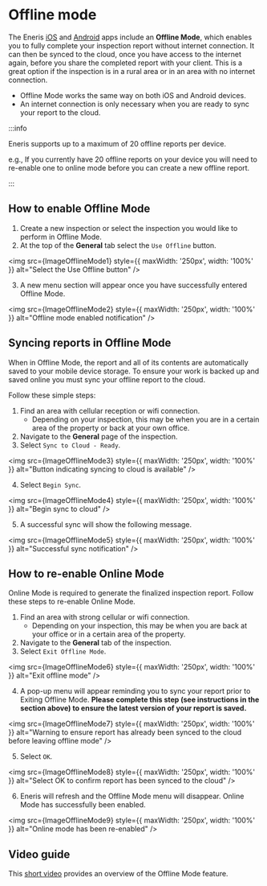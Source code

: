 
# Offline mode

The Eneris [iOS](https://apps.apple.com/us/app/eneris/id1448765778) and [Android](https://play.google.com/store/apps/details?id=ca.eneris.ener.is) apps include an **Offline Mode**, which enables you to fully complete your inspection report without internet connection. It can then be synced to the cloud, once you have access to the internet again, before you share the completed report with your client. This is a great option if the inspection is in a rural area or in an area with no internet connection.

- Offline Mode works the same way on both iOS and Android devices.
- An internet connection is only necessary when you are ready to sync your report to the cloud.

:::info

Eneris supports up to a maximum of 20 offline reports per device.

e.g., If you currently have 20 offline reports on your device you will need to re-enable one to online mode before you can create a new offline report.

:::

## How to enable Offline Mode

1. Create a new inspection or select the inspection you would like to perform in Offline Mode.
2. At the top of the **General** tab select the `Use Offline` button.

<img src={ImageOfflineMode1} style={{ maxWidth: '250px', width: '100%' }} alt="Select the Use Offline button" />

3. A new menu section will appear once you have successfully entered Offline Mode.

<img src={ImageOfflineMode2} style={{ maxWidth: '250px', width: '100%' }} alt="Offline mode enabled notification" />

## Syncing reports in Offline Mode

When in Offline Mode, the report and all of its contents are automatically saved to your mobile device storage. To ensure your work is backed up and saved online you must sync your offline report to the cloud.

Follow these simple steps:

1. Find an area with cellular reception or wifi connection.
    - Depending on your inspection, this may be when you are in a certain area of the property or back at your own office.
2. Navigate to the **General** page of the inspection.
3. Select `Sync to Cloud - Ready`.

<img src={ImageOfflineMode3} style={{ maxWidth: '250px', width: '100%' }} alt="Button indicating syncing to cloud is available" />

4. Select `Begin Sync`.

<img src={ImageOfflineMode4} style={{ maxWidth: '250px', width: '100%' }} alt="Begin sync to cloud" />

5. A successful sync will show the following message.

<img src={ImageOfflineMode5} style={{ maxWidth: '250px', width: '100%' }} alt="Successful sync notification" />

## How to re-enable Online Mode

Online Mode is required to generate the finalized inspection report. Follow these steps to re-enable Online Mode.

1. Find an area with strong cellular or wifi connection.
    - Depending on your inspection, this may be when you are back at your office or in a certain area of the property.
2. Navigate to the **General** tab of the inspection.
3. Select `Exit Offline Mode`.

<img src={ImageOfflineMode6} style={{ maxWidth: '250px', width: '100%' }} alt="Exit offline mode" />

4. A pop-up menu will appear reminding you to sync your report prior to Exiting Offline Mode. **Please complete this step (see instructions in the section above) to ensure the latest version of your report is saved.**

<img src={ImageOfflineMode7} style={{ maxWidth: '250px', width: '100%' }} alt="Warning to ensure report has already been synced to the cloud before leaving offline mode" />

5. Select `OK`.

<img src={ImageOfflineMode8} style={{ maxWidth: '250px', width: '100%' }} alt="Select OK to confirm report has been synced to the cloud" />

6. Eneris will refresh and the Offline Mode menu will disappear. Online Mode has successfully been enabled.

<img src={ImageOfflineMode9} style={{ maxWidth: '250px', width: '100%' }} alt="Online mode has been re-enabled" />

## Video guide

This [short video](https://www.youtube.com/embed/GjzDBKn8BGA) provides an overview of the Offline Mode feature.